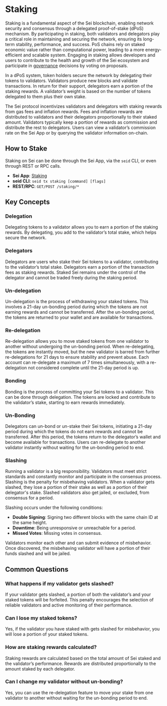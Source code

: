 # Staking

Staking is a fundamental aspect of the Sei blockchain, enabling network security
and consensus through a delegated proof-of-stake (dPoS) mechanism. By
participating in staking, both validators and delegators play a critical role in
maintaining and securing the network, ensuring its long-term stability,
performance, and success. PoS chains rely on staked economic value rather than
computational power, leading to a more energy-efficient and scalable system.
Engaging in staking allows developers and users to contribute to the health and
growth of the Sei ecosystem and participate in [governance](/general-governance)
decisions by voting on proposals.

In a dPoS system, token holders secure the network by delegating their tokens to
validators. Validators produce new blocks and validate transactions. In return
for their support, delegators earn a portion of the staking rewards. A
validator’s weight is based on the number of tokens delegated to them plus their
own stake.

The Sei protocol incentivizes validators and delegators with staking rewards
from gas fees and inflation rewards. Fees and inflation rewards are distributed
to validators and their delegators proportionally to their staked amount.
Validators typically keep a portion of rewards as commission and distribute the
rest to delegators. Users can view a validator’s commission rate on the Sei App
or by querying the validator information on-chain.

## How to Stake

Staking on Sei can be done through the Sei App, via the `seid` CLI, or even
through REST or RPC calls.

- **Sei App**: [Staking](https://app.sei.io/stake)
- **seid CLI**: `seid tx staking [command] [flags]`
- **REST/RPC**: `GET/POST /staking/*`

## Key Concepts

### Delegation

Delegating tokens to a validator allows you to earn a portion of the staking
rewards. By delegating, you add to the validator’s total stake, which helps
secure the network.

### Delegators

Delegators are users who stake their Sei tokens to a validator, contributing to
the validator’s total stake. Delegators earn a portion of the transaction fees
as staking rewards. Staked Sei remains under the control of the delegator and
cannot be traded freely during the staking period.

### Un-delegation

Un-delegation is the process of withdrawing your staked tokens. This involves a
21-day un-bonding period during which the tokens are not earning rewards and
cannot be transferred. After the un-bonding period, the tokens are returned to
your wallet and are available for transactions.

### Re-delegation

Re-delegation allows you to move staked tokens from one validator to another
without undergoing the un-bonding period. When re-delegating, the tokens are
instantly moved, but the new validator is barred from further re-delegations for
21 days to ensure stability and prevent abuse. Each account can re-delegate a
maximum of 7 times simultaneously, with a re-delegation not considered complete
until the 21-day period is up.

### Bonding

Bonding is the process of committing your Sei tokens to a validator. This can be
done through delegation. The tokens are locked and contribute to the validator’s
stake, starting to earn rewards immediately.

### Un-Bonding

Delegators can un-bond or un-stake their Sei tokens, initiating a 21-day period
during which the tokens do not earn rewards and cannot be transferred. After
this period, the tokens return to the delegator’s wallet and become available
for transactions. Users can re-delegate to another validator instantly without
waiting for the un-bonding period to end.

### Slashing

Running a validator is a big responsibility. Validators must meet strict
standards and constantly monitor and participate in the consensus process.
Slashing is the penalty for misbehaving validators. When a validator gets
slashed, they lose a portion of their stake as well as a portion of their
delegator's stake. Slashed validators also get jailed, or excluded, from
consensus for a period.

Slashing occurs under the following conditions:

- **Double Signing**: Signing two different blocks with the same chain ID at the
  same height.
- **Downtime**: Being unresponsive or unreachable for a period.
- **Missed Votes**: Missing votes in consensus.

Validators monitor each other and can submit evidence of misbehavior. Once
discovered, the misbehaving validator will have a portion of their funds slashed
and will be jailed.

## Common Questions

### What happens if my validator gets slashed?

If your validator gets slashed, a portion of both the validator’s and your
staked tokens will be forfeited. This penalty encourages the selection of
reliable validators and active monitoring of their performance.

### Can I lose my staked tokens?

Yes, if the validator you have staked with gets slashed for misbehavior, you
will lose a portion of your staked tokens.

### How are staking rewards calculated?

Staking rewards are calculated based on the total amount of Sei staked and the
validator’s performance. Rewards are distributed proportionally to the amount
staked by each delegator.

### Can I change my validator without un-bonding?

Yes, you can use the re-delegation feature to move your stake from one validator
to another without waiting for the un-bonding period to end.
